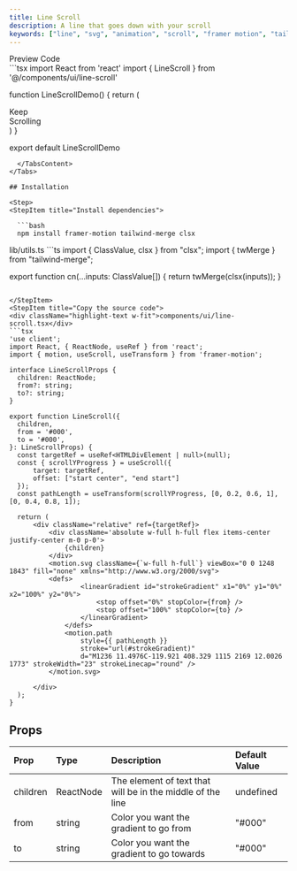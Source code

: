 ```yaml
---
title: Line Scroll
description: A line that goes down with your scroll
keywords: ["line", "svg", "animation", "scroll", "framer motion", "tailwind"]
---
```


<Tabs defaultValue="preview" className="pt-5 pb-1">
  <TabsList className="">
    <TabsTrigger value="preview">Preview</TabsTrigger>
    <TabsTrigger value="code">Code</TabsTrigger>
  </TabsList>
  <TabsContent value="preview" className="">
  <div className="preview not-prose">
    <LineScrollDemo/>
  </div>
  </TabsContent>
  <TabsContent value="code">
```tsx
import React from 'react'
import { LineScroll } from '@/components/ui/line-scroll'

function LineScrollDemo() {
  return (
    <div>
      <div className='h-[50vh]'></div>
      <LineScroll from='#8B5CF6' to='#3B82F6'>
        <div className='font-black lg:text-9xl md:text-8xl sm:text-7xl text-5xl w-full flex justify-between'>
          <div>Keep</div> <div>Scrolling</div>
        </div>
      </LineScroll>
    </div>
  )
}

export default LineScrollDemo
```
  </TabsContent>
</Tabs>

## Installation

<Step>
<StepItem title="Install dependencies">

  ```bash
  npm install framer-motion tailwind-merge clsx
  ```

</StepItem>
<StepItem title="Add util file">
  lib/utils.ts
  ```ts
  import { ClassValue, clsx } from "clsx";
  import { twMerge } from "tailwind-merge";

  export function cn(...inputs: ClassValue[]) {
    return twMerge(clsx(inputs));
  }
  ```

</StepItem>
<StepItem title="Copy the source code">
<div className="highlight-text w-fit">components/ui/line-scroll.tsx</div>
```tsx
'use client';
import React, { ReactNode, useRef } from 'react';
import { motion, useScroll, useTransform } from 'framer-motion';

interface LineScrollProps {
    children: ReactNode;
    from?: string;
    to?: string;
}

export function LineScroll({
    children,
    from = '#000',
    to = '#000',
}: LineScrollProps) {
    const targetRef = useRef<HTMLDivElement | null>(null);
    const { scrollYProgress } = useScroll({
        target: targetRef,
        offset: ["start center", "end start"]
    });
    const pathLength = useTransform(scrollYProgress, [0, 0.2, 0.6, 1], [0, 0.4, 0.8, 1]);

    return (
        <div className="relative" ref={targetRef}>
            <div className='absolute w-full h-full flex items-center justify-center m-0 p-0'>
                {children}
            </div>
            <motion.svg className={`w-full h-full`} viewBox="0 0 1248 1843" fill="none" xmlns="http://www.w3.org/2000/svg">
            <defs>
                    <linearGradient id="strokeGradient" x1="0%" y1="0%" x2="100%" y2="0%">
                        <stop offset="0%" stopColor={from} />
                        <stop offset="100%" stopColor={to} />
                    </linearGradient>
                </defs>
                <motion.path
                    style={{ pathLength }}
                    stroke="url(#strokeGradient)"
                    d="M1236 11.4976C-119.921 408.329 1115 2169 12.0026 1773" strokeWidth="23" strokeLinecap="round" />
            </motion.svg>

        </div>
    );
}
```
</StepItem>
</Step>

## Props

|Prop          |Type        |Description |Default Value |
| :------------ | :--------- | :---------- |:----------|
| <span className="highlight-text">children</span>   | <span className="highlight-text">ReactNode</span>    | The element of text that will be in the middle of the line  | <span className="highlight-text">undefined</span> |
| <span className="highlight-text">from</span>   | <span className="highlight-text">string</span>    | Color you want the gradient to go from  | <span className="highlight-text">"\#000"</span> |
| <span className="highlight-text">to</span>   | <span className="highlight-text">string</span>    | Color you want the gradient to go towards  | <span className="highlight-text">"\#000"</span> |